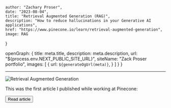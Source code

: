 

    author: "Zachary Proser", 
    date: "2023-08-04",
    title: "Retrieval Augmented Generation (RAG)", 
    description: "How to reduce hallucinations in your Generative AI applications",
    href: "https://www.pinecone.io/learn/retrieval-augmented-generation",
    image: RAG
}

  openGraph: {
    title: meta.title,
    description: meta.description,
    url: "${process.env.NEXT_PUBLIC_SITE_URL}", 
    siteName: "Zack Proser portfolio",
    images: [
      {
        url: `${generateOgUrl(meta)}`,
      }
    ]
  }
}


--- 


<Image src={meta.image} alt="Retrieval Augmented Generation"/>

This was the first article I published while working at Pinecone: 

<Button href={meta.href}>Read article</Button>


